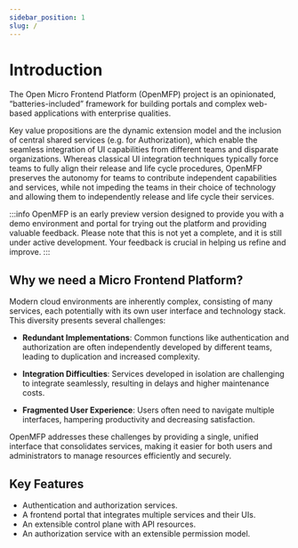 ```yaml
---
sidebar_position: 1
slug: /
---
```


# Introduction


The Open Micro Frontend Platform (OpenMFP) project is an opinionated, “batteries-included” framework for building portals and complex web-based applications with enterprise qualities.

Key value propositions are the dynamic extension model and the inclusion of central shared services (e.g. for Authorization), which enable the seamless integration of UI capabilities from different teams and disparate organizations. Whereas classical UI integration techniques typically force teams to fully align their release and life cycle procedures, OpenMFP preserves the autonomy for teams to contribute independent capabilities and services, while not impeding the teams in their choice of technology and allowing them to independently release and life cycle their services.

:::info
OpenMFP is an early preview version designed to provide you with a demo environment and portal for trying out the platform and providing valuable feedback. Please note that this is not yet a complete, and it is still under active development. Your feedback is crucial in helping us refine and improve.
:::

## Why we need a Micro Frontend Platform?

Modern cloud environments are inherently complex, consisting of many services, each potentially with its own user interface and technology stack. This diversity presents several challenges:

- **Redundant Implementations**: Common functions like authentication and authorization are often independently developed by different teams, leading to duplication and increased complexity.
  
- **Integration Difficulties**: Services developed in isolation are challenging to integrate seamlessly, resulting in delays and higher maintenance costs.

- **Fragmented User Experience**: Users often need to navigate multiple interfaces, hampering productivity and decreasing satisfaction.

OpenMFP addresses these challenges by providing a single, unified interface that consolidates services, making it easier for both users and administrators to manage resources efficiently and securely.


## Key Features

- Authentication and authorization services.
- A frontend portal that integrates multiple services and their UIs.
- An extensible control plane with API resources.
- An authorization service with an extensible permission model.


